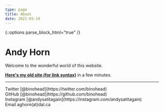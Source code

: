 ```yaml
---
type: page
title: About
date: 2021-03-19
---
```

{::options parse_block_html="true" /}

# Andy Horn

Welcome to the wonderful world of this website.

[**Here's my old site (for link syntax)**](http://leonardlab.biology.dal.ca/Andy/) in a few minutes.

---

<div>
  Twitter [@binohead](https://twitter.com/binohead)
  <br />
  GitHub [@binohead](https://github.com/binohead)
  <br />
  Instagram [@andysatitagain](https://instagram.com/andysatitagain)
  <br />
  Email aghorn(at)dal.ca
</div>
